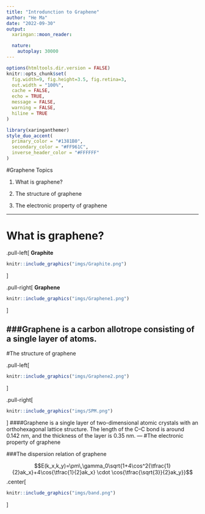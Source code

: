 ```yaml
---
title: "Introdunction to Graphene"
author: "He Ma"
date: "2022-09-30"
output:
  xaringan::moon_reader:

  nature:
    autoplay: 30000
---
```

```r
options(htmltools.dir.version = FALSE)
knitr::opts_chunk$set(
  fig.width=9, fig.height=3.5, fig.retina=3,
  out.width = "100%",
  cache = FALSE,
  echo = TRUE,
  message = FALSE, 
  warning = FALSE,
  hiline = TRUE
)
```

```r
library(xaringanthemer)
style_duo_accent(
  primary_color = "#1381B0",
  secondary_color = "#FF961C",
  inverse_header_color = "#FFFFFF"
)
```

#Graphene Topics


1. What is graphene?

2. The structure of graphene

3. The electronic property of graphene



---

# What is graphene?
.pull-left[
**Graphite**

```r
knitr::include_graphics("imgs/Graphite.png")
```
]



.pull-right[
**Graphene**

```r
knitr::include_graphics("imgs/Graphene1.png")
```
]

###Graphene is a carbon allotrope consisting of a single layer of atoms.
---
#The structure of graphene



.pull-left[


```r
knitr::include_graphics("imgs/Graphene2.png")
```
]

.pull-right[


```r
knitr::include_graphics("imgs/SPM.png")
```

]
####Graphene is a single layer of two-dimensional atomic crystals with an orthohexagonal lattice structure. The length of the C–C bond is around 0.142 nm, and the thickness of the layer is 0.35 nm.
---
#The electronic property of graphene



###The dispersion relation of graphene

$$E(k_x,k_y)=\pm\,\gamma_0\sqrt{1+4\cos^2{\tfrac{1}{2}ak_x}+4\cos{\tfrac{1}{2}ak_x} \cdot \cos{\tfrac{\sqrt{3}}{2}ak_y}}$$
.center[
```r
knitr::include_graphics("imgs/band.png")
```
]
